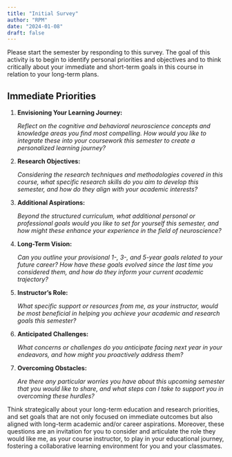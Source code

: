 ```yaml
---
title: "Initial Survey"
author: "RPM"
date: "2024-01-08"
draft: false
---
```


Please start the semester by responding to this survey. The goal of this activity is to begin to identify personal priorities and objectives and to think critically about your immediate and short-term goals in this course in relation to your long-term plans.

## Immediate Priorities

1.  **Envisioning Your Learning Journey:**

    *Reflect on the cognitive and behavioral neuroscience concepts and knowledge areas you find most compelling. How would you like to integrate these into your coursework this semester to create a personalized learning journey?*

2.  **Research Objectives:**

    *Considering the research techniques and methodologies covered in this course, what specific research skills do you aim to develop this semester, and how do they align with your academic interests?*

3.  **Additional Aspirations:**

    *Beyond the structured curriculum, what additional personal or professional goals would you like to set for yourself this semester, and how might these enhance your experience in the field of neuroscience?*

4.  **Long-Term Vision:**

    *Can you outline your provisional 1-, 3-, and 5-year goals related to your future career? How have these goals evolved since the last time you considered them, and how do they inform your current academic trajectory?*

5.  **Instructor's Role:**

    *What specific support or resources from me, as your instructor, would be most beneficial in helping you achieve your academic and research goals this semester?*

6.  **Anticipated Challenges:**

    *What concerns or challenges do you anticipate facing next year in your endeavors, and how might you proactively address them?*

7.  **Overcoming Obstacles:**

    *Are there any particular worries you have about this upcoming semester that you would like to share, and what steps can I take to support you in overcoming these hurdles?*

Think strategically about your long-term education and research priorities, and set goals that are not only focused on immediate outcomes but also aligned with long-term academic and/or career aspirations. Moreover, these questions are an invitation for you to consider and articulate the role they would like me, as your course instructor, to play in your educational journey, fostering a collaborative learning environment for you and your classmates.
